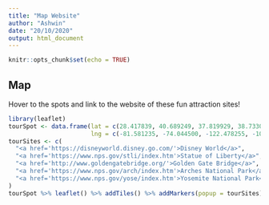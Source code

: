 ---
title: "Map Website"
author: "Ashwin"
date: "20/10/2020"
output: html_document
---

```{r setup, include=FALSE}
knitr::opts_chunk$set(echo = TRUE)
```

## Map
Hover to the spots and link to the website of these fun attraction sites!

```{r, echo = F}
library(leaflet)
tourSpot <- data.frame(lat = c(28.417839, 40.689249, 37.819929, 38.733081, 37.865101),
                       lng = c(-81.581235, -74.044500, -122.478255, -109.592514, -119.538329))
tourSites <- c(
  "<a href='https://disneyworld.disney.go.com/'>Disney World</a>",
  "<a href='https://www.nps.gov/stli/index.htm'>Statue of Liberty</a>",
  "<a href='http://www.goldengatebridge.org/'>Golden Gate Bridge</a>",
  "<a href='https://www.nps.gov/arch/index.htm'>Arches National Park</a>",
  "<a href='https://www.nps.gov/yose/index.htm'>Yosemite National Park</a>"
)
tourSpot %>% leaflet() %>% addTiles() %>% addMarkers(popup = tourSites)
```


